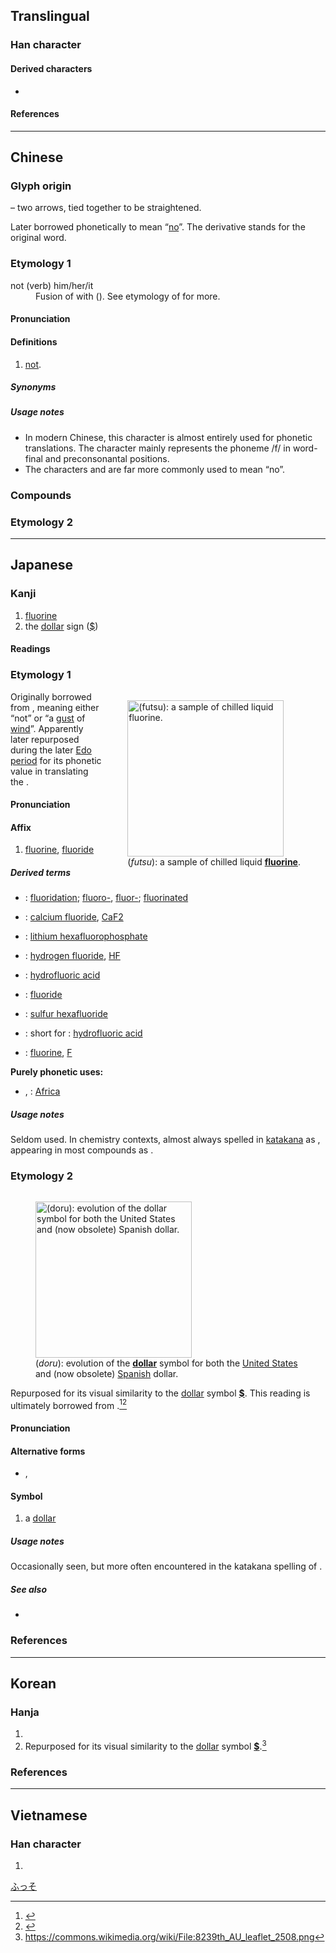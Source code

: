 {{also|𢎵}}
{{character info}}
==Translingual==

===Han character===
{{Han char|rn=57|rad=弓|as=02|sn=5|four=55027|canj=LLN|ids=⿻⿰丿丨弓}}

====Derived characters====
* {{l|mul|[[㔗]], [[佛]], [[沸]], [[𠔘]], [[𡗻]], [[𡘉]], [[𡛯]], [[𡶒]], [[𢂀]], [[𢏇]], [[𢒍]], [[𢘍]], [[𣭘]], [[𣲴]], [[𤝟]], [[𤤖]], [[𤫰]], [[𥘬]] [[𥿏]], [[𦕚]], [[𦨡]], [[𧉸]], [[𧙂]], [[𧠤]], [[𧿳]], [[𨚓]], [[𨚭]]}}

====References====
{{Han ref|kx=0356.160|dkj=09708|dj=0673.010|hdz=20990.090|uh=5F17}}

----

==Chinese==
{{zh-forms}}

===Glyph origin===
{{Han etym}}
{{liushu|p}} – two arrows, tied together to be straightened.

Later borrowed phonetically to mean “[[no]]”. The derivative {{och-l|拂}} stands for the original word.

===Etymology 1===
; not (verb) him/her/it
: Fusion of {{och-l|不|not}} with {{och-l|之|''third-person pronoun''}} ({{zh-ref|Schuessler, 2007}}). See etymology of {{zh-l|*不}} for more.

====Pronunciation====
{{zh-pron
|m=fú
|c=fat1
|h=gd=fud5
|mn=hut
|mn-t=hug4
|w=
|mc=y
|oc=y
|ma=|ma2=
|cat=adv,pref
}}

====Definitions====
{{zh-hanzi}}

# {{lb|zh|obsolete|or|dialectal}} [[not]].
#: {{zh-x|一 簞 食{sì}，一 豆 羹，得 之 則 生，弗 得 則 死 。|Here are a small basket of rice and a platter of soup; getting them will enable survival, while '''not''' getting them will result in death.|ref=Mengzi}}

=====Synonyms=====
{{zh-dial|不}}

=====Usage notes=====
* In modern Chinese, this character is almost entirely used for phonetic translations. The character mainly represents the phoneme /f/ in word-final and preconsonantal positions.
* The characters {{zh-l|不}} and {{zh-l|否}} are far more commonly used to mean “no”.

===Compounds===
{{zh-der|因弗基普|弗雷特|弗悟|弗弗|弗庭|永矢弗諼|無遠弗屆|撥弗倒|自愧弗如|逃弗過}}

===Etymology 2===
{{zh-see|費|ss}}

----

==Japanese==
{{wp|lang=ja}}

===Kanji===
{{ja-kanji|grade=uc|rs=弓02}}

# [[fluorine]]
# the [[dollar]] sign ([[$]])

====Readings====
{{ja-readings
|goon=ほち
|kanon=ふつ
|kun=ドル-, ず-
}}

===Etymology 1===
<div style="float:right;">
{{wikipedia|lang=ja|フッ素|フッ素 (Fluorine)}}
{{wikipedia|Fluorine}}
[[File:Liquid_fluorine_tighter_crop.jpg|thumb|250px|{{lang|ja|弗}} (''futsu''): a sample of chilled liquid '''[[fluorine]]'''.]]
</div>
{{ja-kanjitab|ふつ|yomi=kanon}}
Originally borrowed from {{bor|ja|ltc|弗|tr=*pjut|sort=ふつ}}, meaning either “not” or “a [[gust]] of [[wind]]”. Apparently later repurposed during the later [[w:Edo period|Edo period]] for its phonetic value in translating the {{cog|nl|fluor||fluorine}}.

====Pronunciation====
{{ja-pron|yomi=kanon|ふつ}}

====Affix====
{{ja-pos|affix|ふつ|フツ}}

# {{lb|ja|sort=ふつ|chemistry|chemical elements}} [[fluorine]], [[fluoride]]

=====Derived terms=====
{{der-top}}
* {{ja-l|弗化|ふっか|fukka}}: [[fluoridation]]; [[fluoro-]], [[fluor-]]; [[fluorinated]]
* {{ja-l|弗化カルシウム|ふっかカルシウム|fukka karushiumu}}: [[calcium fluoride]], [[CaF2]]
* {{ja-l|六弗化リン酸リチウム|ろくふっかりんさんりちうむ|roku fukka rinsan richiumu}}: [[lithium hexafluorophosphate]]
* {{ja-l|弗化水素|ふっかすいそ|fukka suiso}}: [[hydrogen fluoride]], [[HF]]
* {{ja-l|弗化水素酸|ふっかすいそさん|fukka suiso san}}: [[hydrofluoric acid]]
* {{ja-l|弗化物|ふっかぶつ|fukkabutsu}}: [[fluoride]]
* {{ja-l|六弗化硫黄|ろくふっかいおう|ろくふっかいおう|roku fukka iou}}: [[sulfur hexafluoride]]
* {{ja-l|弗酸|ふっさん|fussan}}: short for {{ja-l|弗化水素酸||fukka suiso san}}: [[hydrofluoric acid]]
* {{ja-l|弗素|ふっそ|fusso}}: [[fluorine]], [[F]]
{{der-mid}}
'''Purely phonetic uses:'''
* {{ja-l|阿弗利加}}, {{ja-l|亜弗利加|アフリカ|Afurika}}: [[Africa]]
{{der-bottom}}

=====Usage notes=====
Seldom used. In chemistry contexts, almost always spelled in [[katakana]] as {{ja-l|フツ}}, appearing in most compounds as {{lang|ja|フッ}}.

===Etymology 2===
<div style="float:right;">
{{wikipedia|lang=ja|ドル}}
{{wikipedia|Dollar}}
[[File:Dollar_Symbol_Evolution.svg|thumb|250px|{{lang|ja|弗}} (''doru''): evolution of the '''[[dollar]]''' symbol for both the [[w:United States dollar|United States]] and (now obsolete) [[w:Spanish dollar|Spanish]] dollar.]]
</div>
{{ja-kanjitab|どる|yomi=kun}}
Repurposed for its visual similarity to the [[dollar]] symbol '''[[$]]'''. This reading is ultimately borrowed from {{bor|ja|nl|sort=とる'|dollar}}.<ref name="KDJ">{{R:Kokugo Dai Jiten}}</ref><ref name="DJR">{{R:Daijirin}}</ref>

====Pronunciation====
{{ja-pron|yomi=kun|acc=1|acc_ref=DJR|ドル}}

====Alternative forms====
* {{ja-l|ドル}}, {{ja-l|㌦}}

====Symbol====
{{ja-pos|symbol|ドル}}

# a [[dollar]]

=====Usage notes=====
Occasionally seen, but more often encountered in the katakana spelling of {{ja-l|ドル}}.

=====See also=====
* {{ja-r|仙|セント}}

===References===
<references/>

[[Category:ja:Chemical elements|ふっそ]]

----

==Korean==

===Hanja===
{{ko-hanja|아니다|아닐|불}}

# {{rfdef|ko|sort=弓02}}
# Repurposed for its visual similarity to the [[dollar]] symbol '''[[$]]'''.<ref>https://commons.wikimedia.org/wiki/File:8239th_AU_leaflet_2508.png</ref>

===References===
<references />

----

==Vietnamese==

===Han character===
{{vi-hantu|[[phất]]|rs=弓02}}

# {{rfdef|vi|sort=弓02}}